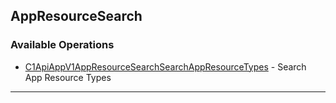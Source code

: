 
## AppResourceSearch

### Available Operations

* [C1ApiAppV1AppResourceSearchSearchAppResourceTypes](/resources/app_resource_search/c1_api_app_v1_app_resource_search_search_app_resource_types) - Search App Resource Types

---
<C1ApiAppV1AppResourceSearchSearchAppResourceTypes />
